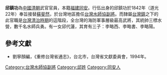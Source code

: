 '''邱鎮功'''為[[中國|中國]][[清朝|清朝]]武官官員，本籍[[福建|福建]][[同安|同安]]。行伍出身的邱鎮功於1842年（道光22年）奉旨接替[[蘇斐然|蘇斐然]]，於台灣地區擔任[[台灣水師協|台灣水師協]][[副將|副將]]。而隸屬[[台灣鎮|台灣鎮]]之下的此官職是[[台灣清治時期|台灣清治時期]]的這階段，全台灣的海防軍事層級最高武將，其統帥三標水營，數千名水師兵勇。有一女邱代蓮，其育有三子：李略西、李略書、李略陽。
{{start box}}
{{s-before|[[蘇斐然|蘇斐然]]}}
{{s-title|[[台灣水師協|台灣水師協]][[副將|副將]]|1842年上任}}
{{s-after|[[蘇斐然|蘇斐然]]}}
{{end box}}

==參考文獻==
*劉寧顏編，《重修台灣省通志》，台北市，台灣省文獻委員會，1994年。

[[Category:台灣水師協副將|Category:台灣水師協副將]]
[[Category:邱姓|Category:邱姓]]
[[Category:同安人|Category:同安人]]
